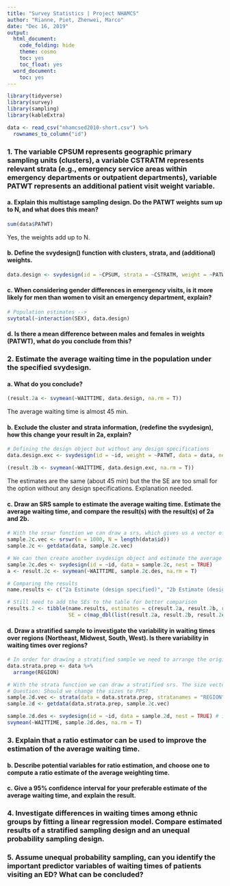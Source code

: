 ```yaml
---
title: "Survey Statistics | Project NHAMCS"
author: "Rianne, Piet, Zhenwei, Marco"
date: "Dec 16, 2019"
output:
  html_document:
    code_folding: hide
    theme: cosmo
    toc: yes
    toc_float: yes
  word_document:
    toc: yes
---
```



```r
library(tidyverse)
library(survey)
library(sampling)
library(kableExtra)
```


```r
data <- read_csv("nhamcsed2010-short.csv") %>%
  rownames_to_column("id")
```


### 1. The variable CPSUM represents geographic primary sampling units (clusters), a variable CSTRATM represents relevant strata (e.g., emergency service areas within emergency departments or outpatient departments), variable PATWT represents an additional patient visit weight variable.

#### a. Explain this multistage sampling design. Do the PATWT weights sum up to N, and what does this mean?

```r
sum(data$PATWT)
```

Yes, the weights add up to N.

#### b. Define the svydesign() function with clusters, strata, and (additional) weights.

```r
data.design <- svydesign(id = ~CPSUM, strata = ~CSTRATM, weight = ~PATWT, data = data, nest = TRUE)
```

#### c. When considering gender differences in emergency visits, is it more likely for men than women to visit an emergency department, explain?

```r
# Population estimates --> 
svytotal(~interaction(SEX), data.design)
```


#### d. Is there a mean difference between males and females in weights (PATWT), what do you conclude from this?

### 2. Estimate the average waiting time in the population under the specified svydesign. 

#### a. What do you conclude?

```r
(result.2a <- svymean(~WAITTIME, data.design, na.rm = T))
```
The average waiting time is almost 45 min. 

#### b. Exclude the cluster and strata information, (redefine the svydesign), how this change your result in 2a, explain?

```r
# Defining the design object but without any design specifications
data.design.exc <- svydesign(id = ~id, weight = ~PATWT, data = data, nest = TRUE) # nest can be basically ignored

(result.2b <- svymean(~WAITTIME, data.design.exc, na.rm = T))
```

The estimates are the same (about 45 min) but the the SE are too small for the option without any design specifications. Explanation needed.

#### c. Draw an SRS sample to estimate the average waiting time. Estimate the average waiting time, and compare the result(s) with the result(s) of 2a and 2b.

```r
# With the srswr function we can draw a srs, which gives us a vector of the sample cases
sample.2c.vec <- srswr(n = 1000, N = length(data$id))
sample.2c <- getdata(data, sample.2c.vec)

# We can then create another svydesign object and estimate the average waiting time
sample.2c.des <- svydesign(id = ~id, data = sample.2c, nest = TRUE)
a <- result.2c <- svymean(~WAITTIME, sample.2c.des, na.rm = T)

# Comparing the results 
name.results <- c("2a Estimate (design specified)", "2b Estimate (design not specified)", "2c Estimate (new srs)")

# Still need to add the SEs to the table for better comparison
results.2 <- tibble(name.results, estimates = c(result.2a, result.2b, result.2c),
                    SE = c(map_dbl(list(result.2a, result.2b, result.2c), ~attr(., which = "var"))))

```


#### d. Draw a stratified sample to investigate the variability in waiting times over regions (Northeast, Midwest, South, West). Is there variability in waiting times over regions?

```r
# In order for drawing a stratified sample we need to arrange the original dataset in ascending strata order (Region)
data.strata.prep <- data %>%
  arrange(REGION)

# With the strata function we can draw a stratified srs. The size vector specifies the strata sample sizes 
# Question: Should we change the sizes to PPS?
sample.2d.vec <- strata(data = data.strata.prep, stratanames = "REGION", size = c(250, 250, 250, 250), method = "srswr")
sample.2d <- getdata(data.strata.prep, sample.2c.vec)

sample.2d.des <- svydesign(id = ~id, data = sample.2d, nest = TRUE) # is nest necessary?
svymean(~WAITTIME, sample.2d.des, na.rm = T)
```


### 3. Explain that a ratio estimator can be used to improve the estimation of the average waiting time. 

#### b. Describe potential variables for ratio estimation, and choose one to compute a ratio estimate of the average weighting time. 

#### c. Give a 95% confidence interval for your preferable estimate of the average waiting time, and explain the result.


### 4. Investigate differences in waiting times among ethnic groups by fitting a linear regression model. Compare estimated results of a stratified sampling design and an unequal probability sampling design.


### 5. Assume unequal probability sampling, can you identify the important predictor variables of waiting times of patients visiting an ED? What can be concluded?